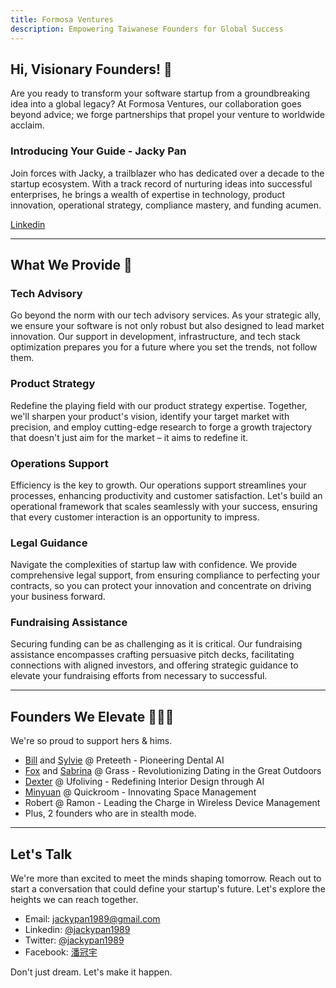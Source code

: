 ```yaml
---
title: Formosa Ventures
description: Empowering Taiwanese Founders for Global Success
---
```


## Hi, Visionary Founders! 👋

Are you ready to transform your software startup from a groundbreaking idea into a global legacy? At Formosa Ventures, our collaboration goes beyond advice; we forge partnerships that propel your venture to worldwide acclaim.

### Introducing Your Guide - Jacky Pan

Join forces with Jacky, a trailblazer who has dedicated over a decade to the startup ecosystem. With a track record of nurturing ideas into successful enterprises, he brings a wealth of expertise in technology, product innovation, operational strategy, compliance mastery, and funding acumen.

[Linkedin](https://linkedin.com/in/jackypan1989)

---

## What We Provide 🚀

### Tech Advisory
Go beyond the norm with our tech advisory services. As your strategic ally, we ensure your software is not only robust but also designed to lead market innovation. Our support in development, infrastructure, and tech stack optimization prepares you for a future where you set the trends, not follow them.

### Product Strategy
Redefine the playing field with our product strategy expertise. Together, we'll sharpen your product's vision, identify your target market with precision, and employ cutting-edge research to forge a growth trajectory that doesn't just aim for the market – it aims to redefine it.

### Operations Support
Efficiency is the key to growth. Our operations support streamlines your processes, enhancing productivity and customer satisfaction. Let's build an operational framework that scales seamlessly with your success, ensuring that every customer interaction is an opportunity to impress.

### Legal Guidance
Navigate the complexities of startup law with confidence. We provide comprehensive legal support, from ensuring compliance to perfecting your contracts, so you can protect your innovation and concentrate on driving your business forward.

### Fundraising Assistance
Securing funding can be as challenging as it is critical. Our fundraising assistance encompasses crafting persuasive pitch decks, facilitating connections with aligned investors, and offering strategic guidance to elevate your fundraising efforts from necessary to successful.

---

## Founders We Elevate 🦸‍♀️🦸

We're so proud to support hers & hims.

- [Bill](https://www.linkedin.com/in/bill-chou) and [Sylvie](https://www.linkedin.com/in/hsiao-yang-liu) @ Preteeth - Pioneering Dental AI
- [Fox](https://www.linkedin.com/in/fox-chen) and [Sabrina](https://www.linkedin.com/in/kuo-sabrina-734ba96b) @ Grass - Revolutionizing Dating in the Great Outdoors
- [Dexter](https://www.linkedin.com/in/dexterdotbuzz) @ Ufoliving - Redefining Interior Design through AI
- [Minyuan](https://www.linkedin.com/in/minyuan-li-0479289b) @ Quickroom - Innovating Space Management
- Robert @ Ramon - Leading the Charge in Wireless Device Management
- Plus, 2 founders who are in stealth mode.

---

## Let's Talk

We're more than excited to meet the minds shaping tomorrow. Reach out to start a conversation that could define your startup's future. Let's explore the heights we can reach together.

- Email: [jackypan1989@gmail.com](mailto:jackypan1989@gmail.com)
- Linkedin: [@jackypan1989](https://linkedin.com/in/jackypan1989)
- Twitter: [@jackypan1989](https://twitter.com/jackypan1989)
- Facebook: [潘冠宇](https://facebook.com/jackypan1989)

Don't just dream. Let's make it happen.
